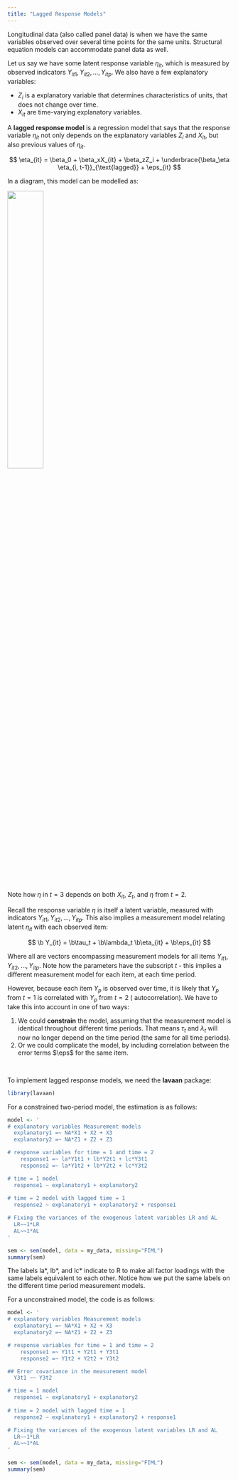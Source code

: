 ```yaml
---
title: "Lagged Response Models"
---
```


Longitudinal data (also called panel data) is when we have the same variables observed over several time points for the same units. Structural equation models can accommodate panel data as well.

Let us say we have some latent response variable $\eta_{it}$, which is measured by observed indicators $Y_{it1}, Y_{it2}, \dots, Y_{itp}$. We also have a few explanatory variables:

-   $Z_i$ is a explanatory variable that determines characteristics of units, that does not change over time.
-   $X_{it}$ are time-varying explanatory variables.

A **lagged response model** is a regression model that says that the response variable $\eta_{it}$ not only depends on the explanatory variables $Z_i$ and $X_{it}$, but also previous values of $\eta_{it}$.

$$
\eta_{it} = \beta_0 + \beta_xX_{it} + \beta_zZ_i + \underbrace{\beta_\eta \eta_{i, t-1}}_{\text{lagged}} + \eps_{it}
$$

In a diagram, this model can be modelled as:

![](images/clipboard-3334687245.png){fig-align="center" width="40%"}

::: small
Note how $\eta$ in $t=3$ depends on both $X_{it}$, $Z_t$, and $\eta$ from $t=2$.
:::

Recall the response variable $\eta$ is itself a latent variable, measured with indicators $Y_{it1}, Y_{it2}, \dots, Y_{itp}$. This also implies a measurement model relating latent $\eta_{it}$ with each observed item:

$$
\b Y_{it} = \b\tau_t + \b\lambda_t \b\eta_{it} + \b\eps_{it}
$$

::: small
Where all are vectors encompassing measurement models for all items $Y_{it1}, Y_{it2}, \dots, Y_{itp}$. Note how the parameters have the subscript $t$ - this implies a different measurement model for each item, at each time period.
:::

However, because each item $Y_p$ is observed over time, it is likely that $Y_p$ from $t=1$ is correlated with $Y_p$ from $t=2$ ( autocorrelation). We have to take this into account in one of two ways:

1.  We could **constrain** the model, assuming that the measurement model is identical throughout different time periods. That means $\tau_t$ and $\lambda_t$ will now no longer depend on the time period (the same for all time periods).
2.  Or we could complicate the model, by including correlation between the error terms $\eps$ for the same item.

<br />

To implement lagged response models, we need the **lavaan** package:

```r
library(lavaan)
```

For a constrained two-period model, the estimation is as follows:

```r
model <- '
# explanatory variables Measurement models 
  explanatory1 =~ NA*X1 + X2 + X3
  explanatory2 =~ NA*Z1 + Z2 + Z3

# response variables for time = 1 and time = 2
	response1 =~ la*Y1t1 + lb*Y2t1 + lc*Y3t1
	response2 =~ la*Y1t2 + lb*Y2t2 + lc*Y3t2

# time = 1 model
  response1 ~ explanatory1 + explanatory2
  
# time = 2 model with lagged time = 1
  response2 ~ explanatory1 + explanatory2 + response1

# Fixing the variances of the exogenous latent variables LR and AL  
  LR~~1*LR
  AL~~1*AL
'

sem <- sem(model, data = my_data, missing="FIML")
summary(sem)
```

::: small
The labels la\*, lb\*, and lc\* indicate to R to make all factor loadings with the same labels equivalent to each other. Notice how we put the same labels on the different time period measurement models.
:::

For a unconstrained model, the code is as follows:

```r
model <- '
# explanatory variables Measurement models 
  explanatory1 =~ NA*X1 + X2 + X3
  explanatory2 =~ NA*Z1 + Z2 + Z3

# response variables for time = 1 and time = 2
	response1 =~ Y1t1 + Y2t1 + Y3t1
	response2 =~ Y1t2 + Y2t2 + Y3t2

## Error covariance in the measurement model
  Y3t1 ~~ Y3t2

# time = 1 model
  response1 ~ explanatory1 + explanatory2
  
# time = 2 model with lagged time = 1
  response2 ~ explanatory1 + explanatory2 + response1

# Fixing the variances of the exogenous latent variables LR and AL  
  LR~~1*LR
  AL~~1*AL
'

sem <- sem(model, data = my_data, missing="FIML")
summary(sem)
```
